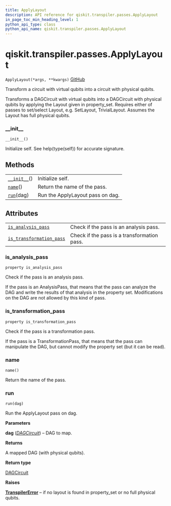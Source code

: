 ```yaml
---
title: ApplyLayout
description: API reference for qiskit.transpiler.passes.ApplyLayout
in_page_toc_min_heading_level: 1
python_api_type: class
python_api_name: qiskit.transpiler.passes.ApplyLayout
---
```


<span id="qiskit-transpiler-passes-applylayout" />

# qiskit.transpiler.passes.ApplyLayout

<span id="qiskit.transpiler.passes.ApplyLayout" />

`ApplyLayout(*args, **kwargs)` [GitHub](https://github.com/qiskit/qiskit/tree/stable/0.16/qiskit/transpiler/passes/layout/apply_layout.py "view source code")

Transform a circuit with virtual qubits into a circuit with physical qubits.

Transforms a DAGCircuit with virtual qubits into a DAGCircuit with physical qubits by applying the Layout given in property\_set. Requires either of passes to set/select Layout, e.g. SetLayout, TrivialLayout. Assumes the Layout has full physical qubits.

### \_\_init\_\_

<span id="qiskit.transpiler.passes.ApplyLayout.__init__" />

`__init__()`

Initialize self. See help(type(self)) for accurate signature.

## Methods

|                                                                                                                |                                  |
| -------------------------------------------------------------------------------------------------------------- | -------------------------------- |
| [`__init__`](#qiskit.transpiler.passes.ApplyLayout.__init__ "qiskit.transpiler.passes.ApplyLayout.__init__")() | Initialize self.                 |
| [`name`](#qiskit.transpiler.passes.ApplyLayout.name "qiskit.transpiler.passes.ApplyLayout.name")()             | Return the name of the pass.     |
| [`run`](#qiskit.transpiler.passes.ApplyLayout.run "qiskit.transpiler.passes.ApplyLayout.run")(dag)             | Run the ApplyLayout pass on dag. |

## Attributes

|                                                                                                                                                        |                                             |
| ------------------------------------------------------------------------------------------------------------------------------------------------------ | ------------------------------------------- |
| [`is_analysis_pass`](#qiskit.transpiler.passes.ApplyLayout.is_analysis_pass "qiskit.transpiler.passes.ApplyLayout.is_analysis_pass")                   | Check if the pass is an analysis pass.      |
| [`is_transformation_pass`](#qiskit.transpiler.passes.ApplyLayout.is_transformation_pass "qiskit.transpiler.passes.ApplyLayout.is_transformation_pass") | Check if the pass is a transformation pass. |

### is\_analysis\_pass

<span id="qiskit.transpiler.passes.ApplyLayout.is_analysis_pass" />

`property is_analysis_pass`

Check if the pass is an analysis pass.

If the pass is an AnalysisPass, that means that the pass can analyze the DAG and write the results of that analysis in the property set. Modifications on the DAG are not allowed by this kind of pass.

### is\_transformation\_pass

<span id="qiskit.transpiler.passes.ApplyLayout.is_transformation_pass" />

`property is_transformation_pass`

Check if the pass is a transformation pass.

If the pass is a TransformationPass, that means that the pass can manipulate the DAG, but cannot modify the property set (but it can be read).

### name

<span id="qiskit.transpiler.passes.ApplyLayout.name" />

`name()`

Return the name of the pass.

### run

<span id="qiskit.transpiler.passes.ApplyLayout.run" />

`run(dag)`

Run the ApplyLayout pass on dag.

**Parameters**

**dag** ([*DAGCircuit*](qiskit.dagcircuit.DAGCircuit "qiskit.dagcircuit.DAGCircuit")) – DAG to map.

**Returns**

A mapped DAG (with physical qubits).

**Return type**

[DAGCircuit](qiskit.dagcircuit.DAGCircuit "qiskit.dagcircuit.DAGCircuit")

**Raises**

[**TranspilerError**](qiskit.transpiler.TranspilerError "qiskit.transpiler.TranspilerError") – if no layout is found in property\_set or no full physical qubits.


